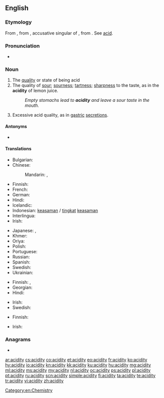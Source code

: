 ==English==

===Etymology===
From {{etyl|fr|en}} {{m|fr|acidité}}, from {{etyl|la|en}} {{m|la|aciditātem}}, accusative singular of {{m|la|aciditās||sourness, acidity}}, from {{m|la|acidus||sour, acid}}. See [[acid]].

===Pronunciation===
* {{a|UK}} {{IPA|/əˈsɪdɪti/|lang=en}}

===Noun===
{{en-noun|acidities}}

# The [[quality]] or state of being acid
# The quality of [[sour]]; [[sourness]]; [[tartness]]; [[sharpness]] to the taste, as in the '''acidity''' of lemon juice.
#: ''Empty stomachs lead to '''acidity''' and leave a sour taste in the mouth.''
# {{label|en|pathology}} Excessive acid quality, as in [[gastric]] [[secretion|secretions]].

====Antonyms====
* {{l|en|alkalinity}}

====Translations====
{{trans-top|quality or state of being acid}}
* Bulgarian: {{t|bg|киселинност}}
* Chinese:
*: Mandarin: {{t+|cmn|酸性|tr=suānxìng|sc=Hani}}, {{t+|cmn|酸度|tr=suāndù|sc=Hani}}
* Finnish: {{t+|fi|happamuus}}
* French: {{t+|fr|acidité|f}}
* German: {{t+|de|Acidität}}
* Hindi: {{t|hi|अम्लिमा|f|sc=Deva}}
* Icelandic: {{t+|is|sýrustig|n}}
* Indonesian: [[asam|keasaman]] / [[tingkat]] [[asam|keasaman]]
* Interlingua: {{t|ia|aciditate}}
* Irish: {{t|ga|aigéadacht|f}}
{{trans-mid}}
* Japanese: {{t|ja|酸性度|tr=[[さんせいど]], sansei-do}}, {{t|ja|酸度|tr=[[さんど]], san-do}}
* Khmer: {{t|km|អាស៊ីត|tr=aazii tɑɑ|sc=Khmr}}
* Oriya: {{t|or|ଅମ୍ଳତ୍ବ|sc=Orya}}
* Polish: {{t|pl|kwasowość|f}}
* Portuguese: {{t+|pt|acidez|f}}
* Russian: {{t+|ru|кисло́тность|f}}
* Spanish: {{t+|es|acidez|f}}
* Swedish: {{t|sv|surhet|c}}
* Ukrainian: {{t+|uk|кислотність|f|sc=Cyrl}}
{{trans-bottom}}

{{trans-top|quality of sourness to the taste}}
* Finnish: {{t+|fi|hapokkuus}}, {{t+|fi|happamuus}}
* Georgian: {{t|ka|სიმჟავე|sc=Geor}}
* Hindi: {{t|hi|अम्लिमा|f|sc=Deva}}
{{trans-mid}}
* Irish: {{t|ga|aigéadacht|f}}
* Swedish: {{t|sv|surhet|c}}
{{trans-bottom}}

{{trans-top|pathology: excessive acid quality}}
* Finnish: {{t|fi|liikahappoisuus}}
{{trans-mid}}
* Irish: {{t|ga|aigéadacht|f}}
{{trans-bottom}}

===Anagrams===
* {{l|en|adicity}}

[[Category:en:Chemistry]]

[[ar:acidity]]
[[cs:acidity]]
[[co:acidity]]
[[et:acidity]]
[[eo:acidity]]
[[fr:acidity]]
[[ko:acidity]]
[[hy:acidity]]
[[io:acidity]]
[[kn:acidity]]
[[kk:acidity]]
[[ku:acidity]]
[[hu:acidity]]
[[mg:acidity]]
[[ml:acidity]]
[[ms:acidity]]
[[my:acidity]]
[[nl:acidity]]
[[oc:acidity]]
[[ps:acidity]]
[[pl:acidity]]
[[pt:acidity]]
[[ru:acidity]]
[[scn:acidity]]
[[simple:acidity]]
[[fi:acidity]]
[[ta:acidity]]
[[te:acidity]]
[[tr:acidity]]
[[vi:acidity]]
[[zh:acidity]]